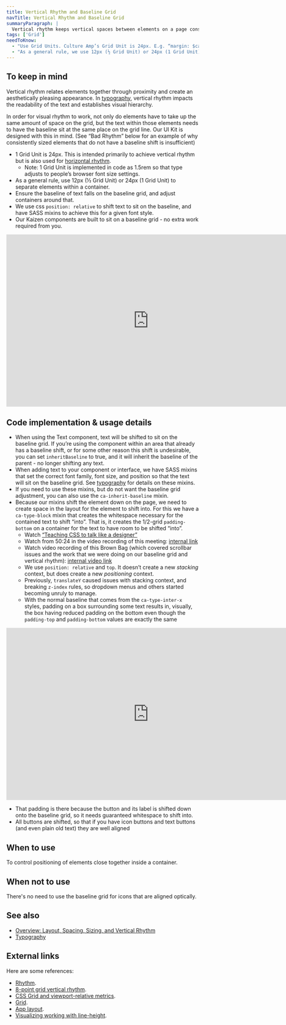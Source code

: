 ```yaml
---
title: Vertical Rhythm and Baseline Grid
navTitle: Vertical Rhythm and Baseline Grid
summaryParagraph: |
  Vertical rhythm keeps vertical spaces between elements on a page consistent. The baseline is the invisible line upon which a line of text rests. The baseline grid is used to achieve vertical rhythm.
tags: ['Grid']
needToKnow:
  - "Use Grid Units. Culture Amp’s Grid Unit is 24px. E.g. “margin: $ca-grid;”"
  - "As a general rule, we use 12px (½ Grid Unit) or 24px (1 Grid Unit) for vertical rhythm."
---
```


## To keep in mind

Vertical rhythm relates elements together through proximity and create an aesthetically pleasing appearance. In [typography](/guidelines/typography/), vertical rhythm impacts the readability of the text and establishes visual hierarchy.

In order for visual rhythm to work, not only do elements have to take up the same amount of space on the grid, but the text within those elements needs to have the baseline sit at the same place on the grid line. Our UI Kit is designed with this in mind. (See “Bad Rhythm” below for an example of why consistently sized elements that do not have a baseline shift is insufficient)

* 1 Grid Unit is 24px. This is intended primarily to achieve vertical rhythm but is also used for [horizontal rhythm](/guidelines/alignment).
    * Note: 1 Grid Unit is implemented in code as 1.5rem so that type adjusts to people’s browser font size settings.
* As a general rule, use 12px (½ Grid Unit) or 24px (1 Grid Unit) to separate elements within a container.
* Ensure the baseline of text falls on the baseline grid, and adjust containers around that.
* We use css `position: relative` to shift text to sit on the baseline, and have SASS mixins to achieve this for a given font style.
* Our Kaizen components are built to sit on a baseline grid - no extra work required from you.

<iframe style="border: none;" width="744" height="450" src="https://www.figma.com/embed?embed_host=share&url=https%3A%2F%2Fwww.figma.com%2Ffile%2Fe3TyAOZKfLg9cA01Iy1Mgm%2FKaizen-Site-embed%3Fnode-id%3D258%253A2388" allowfullscreen></iframe>

## Code implementation & usage details

* When using the Text component, text will be shifted to sit on the baseline grid. If you’re using the component within an area that already has a baseline shift, or for some other reason this shift is undesirable, you can set `inheritBaseline` to true, and it will inherit the baseline of the parent - no longer shifting any text.
* When adding text to your component or interface, we have SASS mixins that set the correct font family, font size, and position so that the text will sit on the baseline grid. See [typography](/guidelines/typography/) for details on these mixins.
* If you need to use these mixins, but do not want the baseline grid adjustment, you can also use the `ca-inherit-baseline` mixin.
* Because our mixins shift the element down on the page, we need to create space in the layout for the element to shift into. For this we have a `ca-type-block` mixin that creates the whitespace necessary for the contained text to shift “into”. That is, it creates the 1/2-grid `padding-bottom` on a container for the text to have room to be shifted “into”.
    * Watch [“Teaching CSS to talk like a designer”](https://www.youtube.com/watch?v=TGHbkTGVqoU)
    * Watch from 50:24 in the video recording of this meeting: [internal link](https://cultureamp.slack.com/files/U04S9RRAC/F8XPHLQ13/Front_End_Practice_Meeting_____2018-01-24)
    * Watch video recording of this Brown Bag (which covered scrollbar issues and the work that we were doing on our baseline grid and vertical rhythm): [internal video link](https://cultureamp.zoom.us/recording/share/bqOJujzbx7saKe2366y4XBYVKUXSiDMJ1bgLchDFH0awIumekTziMw)
    * We use `position: relative` and `top`. It doesn’t create a new _stacking_ context, but does create a new _positioning_ context.
    * Previously, `translateY` caused issues with stacking context, and breaking `z-index` rules, so dropdown menus and others started becoming unruly to manage.
    * With the normal baseline that comes from the `ca-type-inter-x` styles, padding on a box surrounding some text results in, visually, the box having reduced padding on the bottom even though the `padding-top` and `padding-bottom` values are exactly the same

<iframe style="border: none;" width="744" height="450" src="https://www.figma.com/embed?embed_host=share&url=https%3A%2F%2Fwww.figma.com%2Ffile%2Fe3TyAOZKfLg9cA01Iy1Mgm%2FKaizen-Site-embed%3Fnode-id%3D1273%253A23079" allowfullscreen></iframe>

* That padding is there because the button and its label is shifted down onto the baseline grid, so it needs guaranteed whitespace to shift into.
* All buttons are shifted, so that if you have icon buttons and text buttons (and even plain old text) they are well aligned

## When to use

To control positioning of elements close together inside a container.

## When not to use

There's no need to use the baseline grid for icons that are aligned optically.

## See also

* [Overview: Layout, Spacing, Sizing, and Vertical Rhythm](/guidelines/layout-spacing-sizing-vertical-rhythm)
* [Typography](/guidelines/typography/)

## External links

Here are some references:

* [Rhythm](https://betterwebtype.com/rhythm-in-web-typography).
* [8-point grid vertical rhythm](https://builttoadapt.io/8-point-grid-vertical-rhythm-90d05ad95032).
* [CSS Grid and viewport-relative metrics](https://twitter.com/rsms/status/1054433291393163264).
* [Grid](https://www.atlassian.design/guidelines/product/foundations/grid).
* [App layout](https://clarity.design/documentation/app-layout).
* [Visualizing working with line-height](https://aresluna.org/line-height-playground/).

